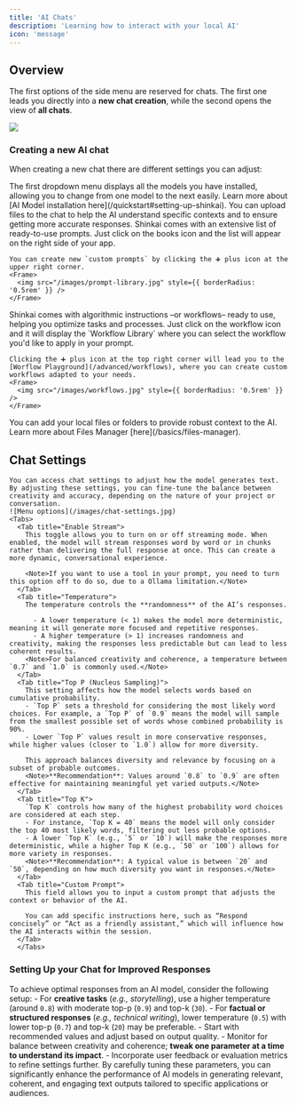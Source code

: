 ```yaml
---
title: 'AI Chats'
description: 'Learning how to interact with your local AI'
icon: 'message'
---
```



## Overview
The first options of the side menu are reserved for chats. The first one leads you directly into a **new chat creation**, while the second opens the view of **all chats**. 

<Frame>
  <img src="/images/chat.jpg" style={{ borderRadius: '0.5rem' }} />
</Frame>

### Creating a new AI chat
When creating a new chat there are different settings you can adjust:

<AccordionGroup>
  <Accordion icon="robot" title="Select your AI model">
    The first dropdown menu displays all the models you have installed, allowing you to change from one model to the next easily. 
    Learn more about [AI Model installation here](/quickstart#setting-up-shinkai). 
  </Accordion>

   <Accordion icon="paperclip" title="Upload a file">
    You can upload files to the chat to help the AI understand specific contexts and to ensure getting more accurate responses.  
  </Accordion>

  <Accordion icon="books" title="Prompts Library">
    Shinkai comes with an extensive list of ready-to-use prompts. Just click on the books icon and the list will appear on the right side of your app. 

    You can create new `custom prompts` by clicking the ➕ plus icon at the upper right corner.
    <Frame>
      <img src="/images/prompt-library.jpg" style={{ borderRadius: '0.5rem' }} />
    </Frame>  
  </Accordion>

   <Accordion icon="sitemap" title="Add workflow">
    Shinkai comes with algorithmic instructions –or workflows– ready to use, helping you optimize tasks and processes. 
    Just click on the workflow icon and it will display the `Workflow Library` where you can select the workflow you'd like to apply in your prompt. 
    
    Clicking the ➕ plus icon at the top right corner will lead you to the [Worflow Playground](/advanced/workflows), where you can create custom workflows adapted to your needs. 
    <Frame>
      <img src="/images/workflows.jpg" style={{ borderRadius: '0.5rem' }} />
    </Frame>
  </Accordion>

  <Accordion icon="folder-closed" title="Local AI files">
    You can add your local files or folders to provide robust context to the AI. Learn more about Files Manager [here](/basics/files-manager). 
  </Accordion>

</AccordionGroup>


## Chat Settings
    You can access chat settings to adjust how the model generates text. By adjusting these settings, you can fine-tune the balance between creativity and accuracy, depending on the nature of your project or conversation.
    ![Menu options](/images/chat-settings.jpg) 
    <Tabs>
      <Tab title="Enable Stream">
        This toggle allows you to turn on or off streaming mode. When enabled, the model will stream responses word by word or in chunks rather than delivering the full response at once. This can create a more dynamic, conversational experience.

        <Note>If you want to use a tool in your prompt, you need to turn this option off to do so, due to a Ollama limitation.</Note>
      </Tab>
      <Tab title="Temperature">
        The temperature controls the **randomness** of the AI’s responses.
    
          - A lower temperature (< 1) makes the model more deterministic, meaning it will generate more focused and repetitive responses.
          - A higher temperature (> 1) increases randomness and creativity, making the responses less predictable but can lead to less coherent results.
        <Note>For balanced creativity and coherence, a temperature between `0.7` and `1.0` is commonly used.</Note>
      </Tab>
      <Tab title="Top P (Nucleus Sampling)">
        This setting affects how the model selects words based on cumulative probability.
        - `Top P` sets a threshold for considering the most likely word choices. For example, a `Top P` of `0.9` means the model will sample from the smallest possible set of words whose combined probability is 90%.
        - Lower `Top P` values result in more conservative responses, while higher values (closer to `1.0`) allow for more diversity.
        
        This approach balances diversity and relevance by focusing on a subset of probable outcomes.
        <Note>**Recommendation**: Values around `0.8` to `0.9` are often effective for maintaining meaningful yet varied outputs.</Note>
      </Tab>
      <Tab title="Top K">
        `Top K` controls how many of the highest probability word choices are considered at each step.
        - For instance, `Top K = 40` means the model will only consider the top 40 most likely words, filtering out less probable options.
        - A lower `Top K` (e.g., `5` or `10`) will make the responses more deterministic, while a higher Top K (e.g., `50` or `100`) allows for more variety in responses.
        <Note>**Recommendation**: A typical value is between `20` and `50`, depending on how much diversity you want in responses.</Note>
      </Tab>
      <Tab title="Custom Prompt">
        This field allows you to input a custom prompt that adjusts the context or behavior of the AI.
        
        You can add specific instructions here, such as “Respond concisely” or “Act as a friendly assistant,” which will influence how the AI interacts within the session.
      </Tab>
      </Tabs>

### Setting Up your Chat for Improved Responses

To achieve optimal responses from an AI model, consider the following setup:
<Steps>
  <Step title="Determine Your Goals"> 
    - For **creative tasks** (*e.g., storytelling*), use a higher temperature (around `0.8`) with moderate top-p (`0.9`) and top-k (`30`).
    - For **factual or structured responses** (*e.g., technical writing*), lower temperature (`0.5`) with lower top-p (`0.7`) and top-k (`20`) may be preferable.
  </Step>
  <Step title="Experiment and Iterate">
    - Start with recommended values and adjust based on output quality.
    - Monitor for balance between creativity and coherence; **tweak one parameter at a time to understand its impact**.
  </Step>
  <Step title="Utilize Feedback Loops">
    - Incorporate user feedback or evaluation metrics to refine settings further.
  </Step>
</Steps>
By carefully tuning these parameters, you can significantly enhance the performance of AI models in generating relevant, coherent, and engaging text outputs tailored to specific applications or audiences.

     